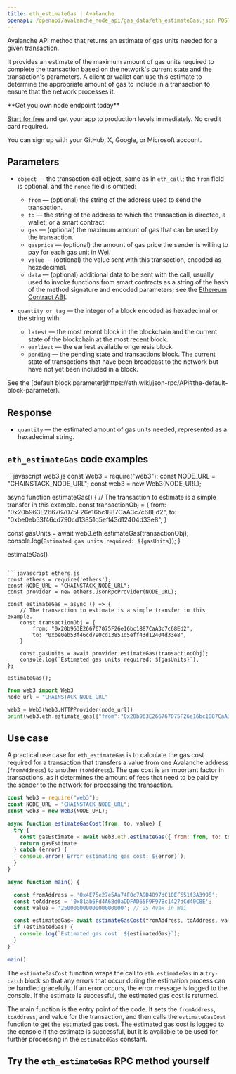 ---
title: eth_estimateGas | Avalanche
openapi: /openapi/avalanche_node_api/gas_data/eth_estimateGas.json POST /8763cb5a211e1d4345acd51bde484c00/ext/bc/C/rpc
---

Avalanche API method that returns an estimate of gas units needed for a given transaction.

It provides an estimate of the maximum amount of gas units required to complete the transaction based on the network's current state and the transaction's parameters. A client or wallet can use this estimate to determine the appropriate amount of gas to include in a transaction to ensure that the network processes it.

<Check>
**Get you own node endpoint today**

[Start for free](https://console.chainstack.com/) and get your app to production levels immediately. No credit card required.

You can sign up with your GitHub, X, Google, or Microsoft account.
</Check>


## Parameters

* `object` — the transaction call object, same as in `eth_call`; the `from` field is optional, and the `nonce` field is omitted:

  + `from` — (optional) the string of the address used to send the transaction.
  + `to` — the string of the address to which the transaction is directed, a wallet, or a smart contract.
  + `gas` — (optional) the maximum amount of gas that can be used by the transaction.
  + `gasprice` — (optional) the amount of gas price the sender is willing to pay for each gas unit in [Wei](https://ethereum.org/en/developers/docs/intro-to-ether/#denominations).
  + `value` — (optional) the value sent with this transaction, encoded as hexadecimal.
  + `data` — (optional) additional data to be sent with the call, usually used to invoke functions from smart contracts as a string of the hash of the method signature and encoded parameters; see the [Ethereum Contract ABI](https://solidity.readthedocs.io/en/latest/abi-spec.html).
* `quantity or tag` — the integer of a block encoded as hexadecimal or the string with:

  + `latest` — the most recent block in the blockchain and the current state of the blockchain at the most recent block.
  + `earliest` — the earliest available or genesis block.
  + `pending` — the pending state and transactions block. The current state of transactions that have been broadcast to the network but have not yet been included in a block.

<Note>
See the [default block parameter](https://eth.wiki/json-rpc/API#the-default-block-parameter).
</Note>


## Response

* `quantity` — the estimated amount of gas units needed, represented as a hexadecimal string.

## `eth_estimateGas` code examples

<CodeGroup>
```javascript web3.js
const Web3 = require("web3");
const NODE_URL = "CHAINSTACK_NODE_URL";
const web3 = new Web3(NODE_URL);

async function estimateGas() {
	// The transaction to estimate is a simple transfer in this example.
  const transactionObj = {
    from: "0x20b963E266767075F26e16bc1887CaA3c7c68Ed2",
    to: "0xbe0eb53f46cd790cd13851d5eff43d12404d33e8",
  }

  const gasUnits = await web3.eth.estimateGas(transactionObj);
  console.log(`Estimated gas units required: ${gasUnits}`);
}

estimateGas()
```

```javascript ethers.js
const ethers = require('ethers');
const NODE_URL = "CHAINSTACK_NODE_URL";
const provider = new ethers.JsonRpcProvider(NODE_URL);

const estimateGas = async () => {
    // The transaction to estimate is a simple transfer in this example.
    const transactionObj = {
        from: "0x20b963E266767075F26e16bc1887CaA3c7c68Ed2",
        to: "0xbe0eb53f46cd790cd13851d5eff43d12404d33e8",
    }

    const gasUnits = await provider.estimateGas(transactionObj);
    console.log(`Estimated gas units required: ${gasUnits}`);
};

estimateGas();
```

```python web3.py
from web3 import Web3  
node_url = "CHAINSTACK_NODE_URL"

web3 = Web3(Web3.HTTPProvider(node_url)) 
print(web3.eth.estimate_gas({"from":"0x20b963E266767075F26e16bc1887CaA3c7c68Ed2","to":"0xbe0eb53f46cd790cd13851d5eff43d12404d33e8"}, "latest" ))  
```
</CodeGroup>


## Use case

A practical use case for `eth_estimateGas` is to calculate the gas cost required for a transaction that transfers a value from one Avalanche address (`fromAddress`) to another (`toAddress`). The gas cost is an important factor in transactions, as it determines the amount of fees that need to be paid by the sender to the network for processing the transaction.

```javascript index.js
const Web3 = require("web3");
const NODE_URL = "CHAINSTACK_NODE_URL";
const web3 = new Web3(NODE_URL);

async function estimateGasCost(from, to, value) {
  try {
    const gasEstimate = await web3.eth.estimateGas({ from: from, to: to, value: value });
    return gasEstimate
  } catch (error) {
    console.error(`Error estimating gas cost: ${error}`);
  }
}

async function main() {

  const fromAddress = '0x4E75e27e5Aa74F0c7A9D4897dC10EF651f3A3995';
  const toAddress = '0x81ab6Fd4A68d0aDDFAD65F9F97Bc1427dCd40C8E';
  const value = '25000000000000000000'; // 25 Avax in Wei

  const estimatedGas= await estimateGasCost(fromAddress, toAddress, value)
  if (estimatedGas) {
    console.log(`Estimated gas cost: ${estimatedGas}`);
  }
}

main()
```


The `estimateGasCost` function wraps the call to `eth.estimateGas` in a `try-catch` block so that any errors that occur during the estimation process can be handled gracefully. If an error occurs, the error message is logged to the console. If the estimate is successful, the estimated gas cost is returned.

The main function is the entry point of the code. It sets the `fromAddress`, `toAddress`, and value for the transaction, and then calls the `estimateGasCost` function to get the estimated gas cost. The estimated gas cost is logged to the console if the estimate is successful, but it is available to be used for further processing in the `estimatedGas` constant.

## Try the `eth_estimateGas` RPC method yourself